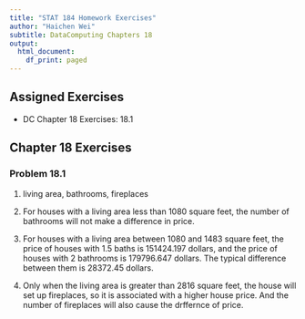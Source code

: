 ```yaml
---
title: "STAT 184 Homework Exercises"
author: "Haichen Wei"
subtitle: DataComputing Chapters 18
output:
  html_document:
    df_print: paged
---
```


## Assigned Exercises

- DC Chapter 18 Exercises: 18.1


## Chapter 18 Exercises

### Problem 18.1

1. living area, bathrooms, fireplaces

2. For houses with a living area less than 1080 square feet, the number of bathrooms will not make a difference in price.

3. For houses with a living area between 1080 and 1483 square feet, the price of houses with 1.5 baths is 151424.197 dollars, and the price of houses with 2 bathrooms is 179796.647 dollars. The typical difference between them is 28372.45 dollars.

4. Only when the living area is greater than 2816 square feet, the house will set up fireplaces, so it is associated with a higher house price. And the number of fireplaces will also cause the drffernce of price.
